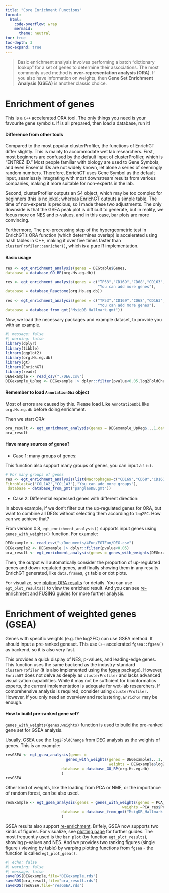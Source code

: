 ```yaml
---
title: "Core Enrichment Functions"
format: 
  html:
    code-overflow: wrap
    mermaid: 
      theme: neutral
toc: true
toc-depth: 3
toc-expand: true
---
```


> Basic enrichment analysis involves performing a batch “dictionary lookup” for a set of genes to determine their associations. The most commonly used method is **over-representation analysis (ORA)**. If you also have information on weights, then **Gene Set Enrichment Analysis (GSEA)** is another classic choice.

# Enrichment of genes

This is a `C++` accelerated ORA tool. The only things you need is your favourite gene symbols. If is all prepared, then load a database, run it!

::: {.callout-note collapse="true"}
#### Difference from other tools

Compared to the most popular clusterProfiler, the functions of EnrichGT differ slightly. This is mainly to accommodate wet lab researchers. First, most beginners are confused by the default input of clusterProfiler, which is “ENTREZ ID.” Most people familiar with biology are used to Gene Symbols, and even Ensembl IDs are not widely known, let alone a series of seemingly random numbers. Therefore, EnrichGT uses Gene Symbol as the default input, seamlessly integrating with most downstream results from various companies, making it more suitable for non-experts in the lab.

Second, clusterProfiler outputs an S4 object, which may be too complex for beginners (this is no joke); whereas EnrichGT outputs a simple table. The time of non-experts is precious, so I made these two adjustments. The only downside is that the GSEA peak plot is difficult to generate, but in reality, we focus more on NES and p-values, and in this case, bar plots are more convincing.

Furthermore, The pre-processing step of the hypergeometric test in EnrichGT’s ORA function (which determines overlap) is accelerated using hash tables in C++, making it over five times faster than `clusterProfiler::enricher()`, which is a pure R implementation.
:::

::: {.callout-note collapse="true"}
#### Basic usage

``` r
res <- egt_enrichment_analysis(genes = DEGtable$Genes,
database = database_GO_BP(org.Hs.eg.db))

res <- egt_enrichment_analysis(genes = c("TP53","CD169","CD68","CD163",
                                         "You can add more genes"),
database = database_Reactome(org.Hs.eg.db))

res <- egt_enrichment_analysis(genes = c("TP53","CD169","CD68","CD163",
                                         "You can add more genes"),
database = database_from_gmt("MsigDB_Hallmark.gmt"))
```
:::

Now, we load the necessary packages and example dataset, to provide you with an example.

```r
#| message: false
#| warning: false
library(dplyr)
library(tibble)
library(ggplot2)
library(org.Hs.eg.db)
library(gt)
library(EnrichGT)
library(readr)
DEGexample <- read_csv("./DEG.csv")
DEGexample_UpReg <- DEGexample |> dplyr::filter(pvalue<0.05,log2FoldChange>0.7)
```

::: callout-important
#### Remember to load `AnnotationDbi` object

Most of errors are caused by this. Please load Like `AnnotationDbi` like `org.Hs.eg.db` before doing enrichment.
:::

Then we start ORA:

```r
ora_result <- egt_enrichment_analysis(genes = DEGexample_UpReg$...1,database = database_GO_BP(org.Hs.eg.db))
ora_result
```

::: callout-tip
#### Have many sources of genes?

-   Case 1: many groups of genes:

This function also support many groups of genes, you can input a `list`.

``` r
# For many groups of genes
res <- egt_enrichment_analysis(list(Macrophages=c("CD169","CD68","CD163"),
Fibroblast=c("COL1A2","COL1A3"),"You can add more groups"),
 database = database_from_gmt("panglaoDB.gmt"))
```

-   Case 2: Differential expressed genes with different direction:

In above example, if we don't filter out the up-regulated genes for ORA, but want to combine all DEGs without selecting them according to `log2FC`. How can we achieve that?

From version 0.8, `egt_enrichment_analysis()` supports input genes using `genes_with_weights()` function. For example:

``` r
DEGexample <- read_csv("~/Documents/4Fun/EGTFun/DEG.csv")
DEGexample2 <- DEGexample |> dplyr::filter(pvalue<0.05)
ora_result <- egt_enrichment_analysis(genes = genes_with_weights(DEGexample2$...1,DEGexample2$log2FoldChange), database = database_GO_BP(org.Hs.eg.db))
```

Then, the output will automatically consider the proportion of up-regulated genes and down-regulated genes, and finally showing them in any results EnrichGT generated, like `data.frame`s, `gt` table or dot plots.
:::

For visualize, see [ploting ORA results](visualize.qmd) for details. You can use `egt_plot_results()` to view the enriched result. And you can see [re-enrichment](re_enrichment.qmd) and [FUSING](fusing.qmd) guides for more further analysis.

# Enrichment of weighted genes (GSEA)

Genes with specific weights (e.g. the log2FC) can use GSEA method. It should input a pre-ranked geneset. This use `C++` accelerated `fgsea::fgsea()` as backend, so it is also very fast.

This provides a quick display of NES, p-values, and leading-edge genes. This function uses the same backend as the industry-standard `clusterProfiler` (it is also implemented using the [fgsea](https://github.com/ctlab/fgsea) package). However, `EnrichGT` does not delve as deeply as `clusterProfiler` and lacks advanced visualization capabilities. While it may not be sufficient for bioinformatics experts, the current implementation is adequate for wet-lab researchers. If comprehensive analysis is required, consider using `clusterProfiler.` However, if you only need an overview and reclustering, `EnrichGT` may be enough.

::: callout-note
#### How to build pre-ranked gene set?

`genes_with_weights(genes,weights)` function is used to build the pre-ranked gene set for GSEA analysis.
:::

Usually, GSEA use the `log2FoldChange` from DEG analysis as the weights of genes. This is an example:

```r
resGSEA <- egt_gsea_analysis(genes = 
                           genes_with_weights(genes = DEGexample$...1, 
                                              weights = DEGexample$log2FoldChange),
                         database = database_GO_BP(org.Hs.eg.db)
                         )
resGSEA
```

Other kind of weights, like the loading from PCA or NMF, or the importance of random forest, can be also used.

``` r
resExample <- egt_gsea_analysis(genes = genes_with_weights(genes = PCA_res$genes,
                                                    weights =PCA_res$PC1_loading),
                         database = database_from_gmt("MsigDB_Hallmark.gmt")
                         )
```

GSEA results also support [re-enrichment](re_enrichment.qmd). Brifely, GSEA now supports two kinds of figures. For visualize, see [plotting page](visualize.qmd) for further guides. The most frequently used is the `bar plot` (by function `egt_plot_results`), showing p-values and NES. And we provides two ranking figures (single figure / viewing by table) by warping plotting functions from `fgsea` - the function is called `egt_plot_gsea()`. 

```r
#| echo: false
#| warning: false
#| message: false
saveRDS(DEGexample,file="DEGexample.rds")
saveRDS(ora_result,file="ora_result.rds")
saveRDS(resGSEA,file="resGSEA.rds")
```